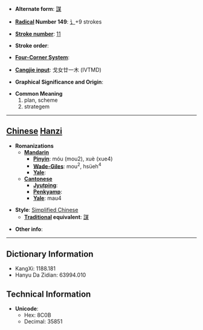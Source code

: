 * '''Alternate form''': [[謀]]

* '''[[Wiktionary:Chinese radical index| Radical]] Number 149''': [[Wiktionary:Chinese radical index 讠|讠]]+9 strokes

* '''[[Wiktionary:Chinese total strokes index|Stroke number]]''': [[Wiktionary:Chinese total strokes index 11|11]]

* '''Stroke order''': 

* '''[[Wiktionary:Chinese four corner index|Four-Corner System]]''': 

* '''[[Wiktionary:Chinese Cangjie index|Cangjie input]]''': 戈女廿一木 (IVTMD)

* '''Graphical Significance and Origin''': 

* '''Common Meaning'''
*#plan, scheme
*# strategem


----

== [[Chinese]] [[Hanzi]] ==

* '''Romanizations'''
** '''[[Mandarin]]'''
*** '''[[Pinyin]]''': móu (mou2), xuè (xue4)
*** '''[[Wade-Giles]]''': mou<sup>2</sup>, hsüeh<sup>4</sup>
*** '''[[Yale]]''': 
** '''[[Cantonese]]'''
*** '''[[Jyutping]]''':
*** '''[[Penkyamp]]''': 
*** '''[[Yale]]''': mau4

* '''Style''': [[Simplified Chinese]] 
** '''[[Traditional Chinese|Traditional]] equivalent''': [[謀]]

* '''Other info''': 

----

== Dictionary Information ==

* KangXi: 1188.181
* Hanyu Da Zidian: 63994.010

== Technical Information ==

* '''Unicode''':
** Hex: 8C0B
** Decimal: 35851